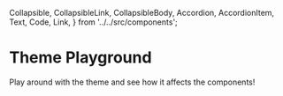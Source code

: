   Collapsible,
  CollapsibleLink,
  CollapsibleBody,
  Accordion,
  AccordionItem,
  Text,
  Code,
  Link,
} from '../../src/components';

<Meta title="Guides/Theming/Playground" />

# Theme Playground

Play around with the theme and see how it affects the components!

<ThemePlayground />
